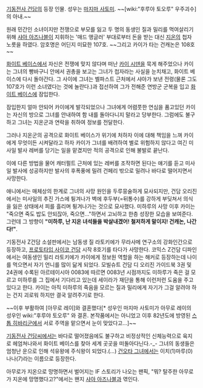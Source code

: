 [[기동전사 건담]]의 등장 인물. 성우는 [[마지마 사토미]]. ~~[wiki:"후루야 토오루" 우주괴수]의 아내.~~

원래 민간인 소녀이지만 전쟁으로 부모를 잃고 두 명의 동생인 질과 밀리를 먹여살리기 위해 [[샤아 아즈나블]]이 지휘하는 '매드 앵글러' 부대로부터 돈을 받는 대신 [[지온]]의 첩자 노릇을 하였다. 암호명은 어딘지 미묘한 107호. ~~그리고 카이가 타는 건캐논은 108호~~

[[화이트 베이스]]에서 자신은 전쟁에 맞지 않다며 떠난 [[카이 시덴]]을 묵게 해주었으나 카이는 그녀의 빵바구니 안에서 권총을 보고는 그녀가 첩자라는 사실을 눈치채고, 화이트 베이스에 다시 돌아간다. 그 사이에 그녀는 벨파스트 근처에서 샤아가 보낸 전령(물론 그도 107호가 이런 소녀였다는 것에 놀란다.)과 접선하여 그가 전해준 연방군 군복을 입고 [[화이트 베이스]]에 잠입한다.

잠입한지 얼마 안되어 카이에게 발각되었으나 그녀에게 어렴풋한 연심을 품고있던 카이는 자신의 방으로 그녀를 안내하여 함 내를 돌아다니지 말라고 당부한다. 그럼에도 불구하고 그녀는 지온군과 연락을 취하여 정보를 전달한다.

그러나 지온군의 공격으로 화이트 베이스가 위기에 처하자 이에 대해 책임을 느껴 카이에게 무엇이든 시켜달라고 하자 카이가 그녀를 배려하여 별로 위험하지 않다고 여긴 미사일 발사 레버를 당기는 일을 맡겼지만 적의 공격으로 인해 불발로 끝난다.

이에 다른 방법을 물어 캐터펄트 근처에 있는 레버를 조작하면 된다는 얘기를 듣고 미사일 발사에 성공하지만 발사의 후폭풍에 밀려 건페리 밖으로 밀려나 바다로 떨어지면서 사망한다.

애니에서는 매체상의 한계로 그녀의 사망 원인을 두루뭉술하게 묘사되지만, 건담 오리진에서는 미사일의 추진 가스에 튕겨나가 벽에 후두부(=뒤통수)를 강하게 부딪쳐서 의식을 잃은 상태에서 피를 흘리며 튕겨나가는 것으로 묘사했다. 미하루의 사망 이후 카이는 "죽으면 죽도 밥도 안되잖아, 죽으면..."하면서 고뇌하고 한층 성장한 모습을 보여준다. 그런데 그 방향이 '''"미하루, 난 지온 녀석들을 박살내겠어! 철저하게 말이지! 건캐논, 나간다!"'''. 

기동전사 Z건담 소설판에서는 남동생 질 라토키에가 무라사메 연구소의 강화인간으로 등장하고, [[프로토타입 사이코 건담]] 시작 8호기를 타다가 사망한다. 코믹스 Z건담 디파인에서는 여동생인 밀리 라토키에가 카이에게 정보원 역할을 하는 해커로 등장하는데 나이를 먹으면서 자기 언니를 많이 닮게 되었다. 모빌슈트 건담 디 오리진 가이드북 3권 및 24권에 수록된 아르테이시아 0083에 따르면 0083년 시점까지도 미하루가 죽은 걸 모르고 미하루를 그 집에서 기다리고 있는데 세이라가 재단을 통해 이런저런 도움을 주고 있다고 한다. 카이는 아직 미하루의 죽음을 모르는 질과 밀리에게 자기가 그걸 알려야 하는 건지 괴로워 하지만 결국 알려주기로 한다. 

~~이후 부활하여 [아무로 레이]와 결혼했다[* 성우인 마지마 사토미가 아무로 레이의 성우인 wiki:"후루야 토오루" 와 결혼. 본작품에서는 아니었고 이후 82년도에 방영된 [[스톱 히바리군]]에서 서로 주역을 맡으면서 눈이 맞았다고...]~~

[[기동전사 건담씨]]에서는 바다로 떨어졌음에도 불구하고 비정상적인 신체능력으로 육지로 헤엄쳐나와서 화이트 베이스를 찾아 세계 곳곳을 떠돌아다닌다.-_- 그녀의 동생들은 엄청난 운으로 인해 석유왕에 주식왕이 되었다.(...)
[[건오타 그녀]]에서는 이치(1)마루(0) 나나(7)라는 이름으로 등장한다.

아무로가 지온으로 망명하면서 벌어지는 IF 스토리가 나오는 팬픽, "뭐? 탈주한 아무로가 지온에 망명했다고?"에서는 왠지 [[샤아 아즈나블]]과 엮인다.
